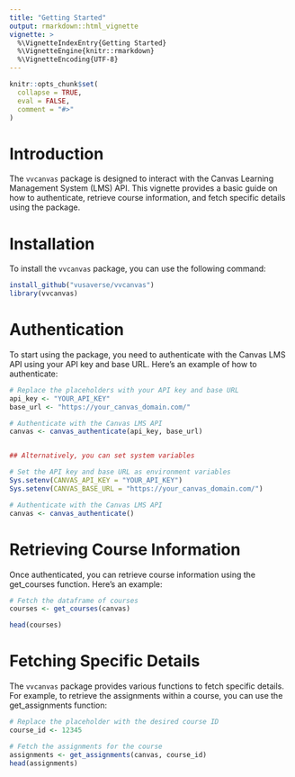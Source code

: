 ```yaml
---
title: "Getting Started"
output: rmarkdown::html_vignette
vignette: >
  %\VignetteIndexEntry{Getting Started}
  %\VignetteEngine{knitr::rmarkdown}
  %\VignetteEncoding{UTF-8}
---
```


```r
knitr::opts_chunk$set(
  collapse = TRUE,
  eval = FALSE,
  comment = "#>"
)
```


# Introduction

The `vvcanvas` package is designed to interact with the Canvas Learning Management System (LMS) API. This vignette provides a basic guide on how to authenticate, retrieve course information, and fetch specific details using the package.

# Installation

To install the `vvcanvas` package, you can use the following command:

```r
install_github("vusaverse/vvcanvas")
library(vvcanvas)
```


# Authentication

To start using the package, you need to authenticate with the Canvas LMS API using your API key and base URL. Here's an example of how to authenticate:

```r
# Replace the placeholders with your API key and base URL
api_key <- "YOUR_API_KEY"
base_url <- "https://your_canvas_domain.com/"

# Authenticate with the Canvas LMS API
canvas <- canvas_authenticate(api_key, base_url)


## Alternatively, you can set system variables

# Set the API key and base URL as environment variables
Sys.setenv(CANVAS_API_KEY = "YOUR_API_KEY")
Sys.setenv(CANVAS_BASE_URL = "https://your_canvas_domain.com/")

# Authenticate with the Canvas LMS API
canvas <- canvas_authenticate()

```


# Retrieving Course Information

Once authenticated, you can retrieve course information using the get_courses function. Here's an example:

```r
# Fetch the dataframe of courses
courses <- get_courses(canvas)

head(courses)

```

# Fetching Specific Details

The `vvcanvas` package provides various functions to fetch specific details. For example, to retrieve the assignments within a course, you can use the get_assignments function:


```r
# Replace the placeholder with the desired course ID
course_id <- 12345

# Fetch the assignments for the course
assignments <- get_assignments(canvas, course_id)
head(assignments)

```

